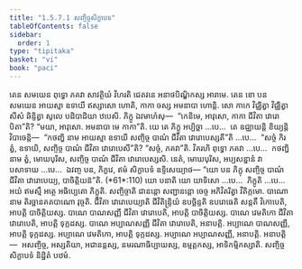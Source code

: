 ```yaml
---
title: "1.5.7.1 សញ្ចិច្ចសិក្ខាបទ"
tableOfContents: false
sidebar:
  order: 1
type: "tipitaka"
basket: "vi"
book: "paci"
---
```



<DynamicBreadcrumb />

<Division number="382" book="paci">

<Paragraph number="1171" book="paci">
តេន សមយេន ពុទ្ធោ ភគវា សាវត្ថិយំ វិហរតិ ជេតវនេ អនាថបិណ្ឌិកស្ស អារាមេ. តេន ខោ បន សមយេន អាយស្មា ឧទាយី ឥស្សាសោ ហោតិ, កាកា ចស្ស អមនាបា ហោន្តិ. សោ កាកេ វិជ្ឈិត្វា វិជ្ឈិត្វា សីសំ ឆិន្ទិត្វា សូលេ បដិបាដិយា ឋបេសិ. ភិក្ខូ ឯវមាហំសុ—  “កេនិមេ, អាវុសោ, កាកា ជីវិតា វោរោបិតា”តិ? “មយា, អាវុសោ. អមនាបា មេ កាកា”តិ.
</Paragraph>

<Paragraph number="1172" book="paci">
យេ តេ ភិក្ខូ អប្បិច្ឆា …បេ…  តេ ឧជ្ឈាយន្តិ ខិយ្យន្តិ វិបាចេន្តិ—  “កថញ្ហិ នាម អាយស្មា ឧទាយី សញ្ចិច្ច បាណំ ជីវិតា វោរោបេស្សតី”តិ …បេ…  “សច្ចំ កិរ ត្វំ, ឧទាយិ, សញ្ចិច្ច បាណំ ជីវិតា វោរោបេសី”តិ? “សច្ចំ, ភគវា”តិ. វិគរហិ ពុទ្ធោ ភគវា …បេ…  កថញ្ហិ នាម ត្វំ, មោឃបុរិស, សញ្ចិច្ច បាណំ ជីវិតា វោរោបេស្សសិ. នេតំ, មោឃបុរិស, អប្បសន្នានំ វា បសាទាយ …បេ…  ឯវញ្ច បន, ភិក្ខវេ, ឥមំ សិក្ខាបទំ ឧទ្ទិសេយ្យាថ—
</Paragraph>

</Division>
<Division number="383" book="paci">

<Paragraph number="1173" book="paci">
<Emphasis>“យោ បន ភិក្ខុ សញ្ចិច្ច បាណំ ជីវិតា វោរោបេយ្យ, បាចិត្តិយន៑”</Emphasis>តិ. (*61*:<Emphasis>110</Emphasis>)
</Paragraph>

</Division>
<Division number="384" book="paci">

<Paragraph number="1174" book="paci">
<Emphasis>យោ បនា</Emphasis>តិ យោ យាទិសោ …បេ…  <Emphasis>ភិក្ខូ</Emphasis>តិ …បេ…  អយំ ឥមស្មឹ អត្ថេ អធិប្បេតោ ភិក្ខូតិ.
</Paragraph>

<Paragraph number="1175" book="paci">
<Emphasis>សញ្ចិច្ចា</Emphasis>តិ ជានន្តោ សញ្ជានន្តោ ចេច្ច អភិវិតរិត្វា វីតិក្កមោ.
</Paragraph>

<Paragraph number="1176" book="paci">
<Emphasis>បាណោ</Emphasis> នាម តិរច្ឆានគតបាណោ វុច្ចតិ.
</Paragraph>

<Paragraph number="1177" book="paci">
<Emphasis>ជីវិតា វោរោបេយ្យា</Emphasis>តិ ជីវិតិន្ទ្រិយំ ឧបច្ឆិន្ទតិ ឧបរោធេតិ សន្តតឹ វិកោបេតិ, អាបត្តិ បាចិត្តិយស្ស.
</Paragraph>

</Division>
<Division number="385" book="paci">

<Paragraph number="1178" book="paci">
បាណេ បាណសញ្ញី ជីវិតា វោរោបេតិ, អាបត្តិ បាចិត្តិយស្ស. បាណេ វេមតិកោ ជីវិតា វោរោបេតិ, អាបត្តិ ទុក្កដស្ស. បាណេ អប្បាណសញ្ញី ជីវិតា វោរោបេតិ, អនាបត្តិ. អប្បាណេ បាណសញ្ញី, អាបត្តិ ទុក្កដស្ស. អប្បាណេ វេមតិកោ, អាបត្តិ ទុក្កដស្ស. អប្បាណេ អប្បាណសញ្ញី, អនាបត្តិ.
</Paragraph>

</Division>
<Division number="386" book="paci">

<Paragraph number="1179" book="paci">
អនាបត្តិ—  អសញ្ចិច្ច, អស្សតិយា, អជានន្តស្ស, នមរណាធិប្បាយស្ស, ឧម្មត្តកស្ស, អាទិកម្មិកស្សាតិ.

</Paragraph>
</Division>

<Paragraph number="1180" type="center" book="paci">
សញ្ចិច្ចសិក្ខាបទំ និដ្ឋិតំ បឋមំ.
</Paragraph>